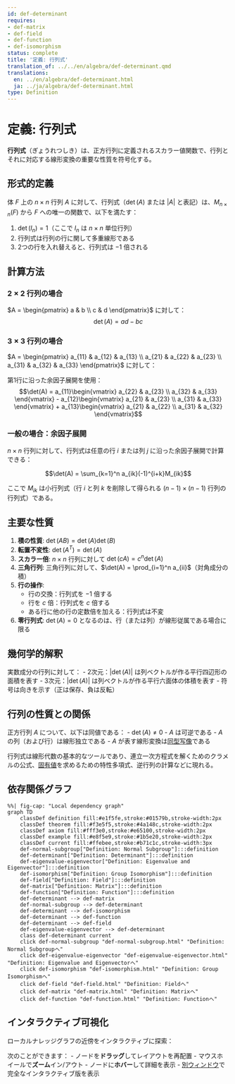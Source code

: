 ```yaml
---
id: def-determinant
requires:
- def-matrix
- def-field
- def-function
- def-isomorphism
status: complete
title: '定義: 行列式'
translation_of: ../../en/algebra/def-determinant.qmd
translations:
  en: ../en/algebra/def-determinant.html
  ja: ../ja/algebra/def-determinant.html
type: Definition
---
```


# 定義: 行列式 {#def-determinant}

**行列式**（ぎょうれつしき）は、正方行列に定義されるスカラー値関数で、行列とそれに対応する線形変換の重要な性質を符号化する。

## 形式的定義

体 $F$ 上の $n \times n$ 行列 $A$ に対して、行列式（$\det(A)$ または $|A|$ と表記）は、$M_{n \times n}(F)$ から $F$ への唯一の関数で、以下を満たす：

1. $\det(I_n) = 1$（ここで $I_n$ は $n \times n$ 単位行列）
2. 行列式は行列の行に関して多重線形である
3. 2つの行を入れ替えると、行列式は $-1$ 倍される

## 計算方法

### $2 \times 2$ 行列の場合

$A = \begin{pmatrix} a & b \\ c & d \end{pmatrix}$ に対して：
$$\det(A) = ad - bc$$

### $3 \times 3$ 行列の場合

$A = \begin{pmatrix} a_{11} & a_{12} & a_{13} \\ a_{21} & a_{22} & a_{23} \\ a_{31} & a_{32} & a_{33} \end{pmatrix}$ に対して：

第1行に沿った余因子展開を使用：
$$\det(A) = a_{11}\begin{vmatrix} a_{22} & a_{23} \\ a_{32} & a_{33} \end{vmatrix} - a_{12}\begin{vmatrix} a_{21} & a_{23} \\ a_{31} & a_{33} \end{vmatrix} + a_{13}\begin{vmatrix} a_{21} & a_{22} \\ a_{31} & a_{32} \end{vmatrix}$$

### 一般の場合：余因子展開

$n \times n$ 行列に対して、行列式は任意の行 $i$ または列 $j$ に沿った余因子展開で計算できる：

$$\det(A) = \sum_{k=1}^n a_{ik}(-1)^{i+k}M_{ik}$$

ここで $M_{ik}$ は小行列式（行 $i$ と列 $k$ を削除して得られる $(n-1) \times (n-1)$ 行列の行列式）である。

## 主要な性質

1. **積の性質**: $\det(AB) = \det(A)\det(B)$
2. **転置不変性**: $\det(A^T) = \det(A)$
3. **スカラー倍**: $n \times n$ 行列に対して $\det(cA) = c^n\det(A)$
4. **三角行列**: 三角行列に対して、$\det(A) = \prod_{i=1}^n a_{ii}$（対角成分の積）
5. **行の操作**:
   - 行の交換：行列式を $-1$ 倍する
   - 行を $c$ 倍：行列式を $c$ 倍する
   - ある行に他の行の定数倍を加える：行列式は不変
6. **零行列式**: $\det(A) = 0$ となるのは、行（または列）が線形従属である場合に限る

## 幾何学的解釈

実数成分の行列に対して：
- 2次元：$|\det(A)|$ は列ベクトルが作る平行四辺形の面積を表す
- 3次元：$|\det(A)|$ は列ベクトルが作る平行六面体の体積を表す
- 符号は向きを示す（正は保存、負は反転）

## 行列の性質との関係

正方行列 $A$ について、以下は同値である：
- $\det(A) \neq 0$
- $A$ は可逆である
- $A$ の列（および行）は線形独立である
- $A$ が表す線形変換は[同型写像](def-isomorphism.qmd)である

行列式は線形代数の基本的なツールであり、連立一次方程式を解くためのクラメルの公式、[固有値](def-eigenvalue-eigenvector.qmd)を求めるための特性多項式、逆行列の計算などに現れる。

## 依存関係グラフ

```mermaid
%%| fig-cap: "Local dependency graph"
graph TD
    classDef definition fill:#e1f5fe,stroke:#01579b,stroke-width:2px
    classDef theorem fill:#f3e5f5,stroke:#4a148c,stroke-width:2px
    classDef axiom fill:#fff3e0,stroke:#e65100,stroke-width:2px
    classDef example fill:#e8f5e9,stroke:#1b5e20,stroke-width:2px
    classDef current fill:#ffebee,stroke:#b71c1c,stroke-width:3px
    def-normal-subgroup["Definition: Normal Subgroup"]:::definition
    def-determinant["Definition: Determinant"]:::definition
    def-eigenvalue-eigenvector["Definition: Eigenvalue and Eigenvector"]:::definition
    def-isomorphism["Definition: Group Isomorphism"]:::definition
    def-field["Definition: Field"]:::definition
    def-matrix["Definition: Matrix"]:::definition
    def-function["Definition: Function"]:::definition
    def-determinant --> def-matrix
    def-normal-subgroup --> def-determinant
    def-determinant --> def-isomorphism
    def-determinant --> def-function
    def-determinant --> def-field
    def-eigenvalue-eigenvector --> def-determinant
    class def-determinant current
    click def-normal-subgroup "def-normal-subgroup.html" "Definition: Normal Subgroupへ"
    click def-eigenvalue-eigenvector "def-eigenvalue-eigenvector.html" "Definition: Eigenvalue and Eigenvectorへ"
    click def-isomorphism "def-isomorphism.html" "Definition: Group Isomorphismへ"
    click def-field "def-field.html" "Definition: Fieldへ"
    click def-matrix "def-matrix.html" "Definition: Matrixへ"
    click def-function "def-function.html" "Definition: Functionへ"
```

## インタラクティブ可視化

ローカルナレッジグラフの近傍をインタラクティブに探索：

::: {.graph-viz data-id="def-determinant" data-width="700" data-height="500"}
:::

次のことができます：
- ノードを**ドラッグ**してレイアウトを再配置
- マウスホイールで**ズーム**イン/アウト
- ノードに**ホバー**して詳細を表示
- [別ウィンドウ](../../output/interactive/def-determinant.html){target="_blank"}で完全なインタラクティブ版を表示
